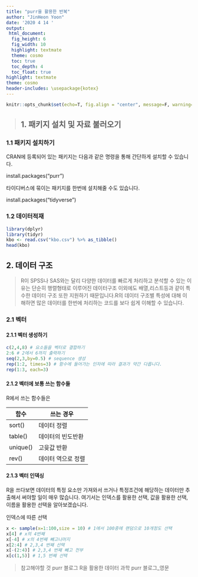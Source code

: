 ```yaml
---
title: "purr을 활용한 반복"
author: "JinHeon Yoon"
date: '2020 4 14 '
output: 
 html_document:
  fig_height: 6
  fig_width: 10
  highlight: textmate
  theme: cosmo
  toc: true
  toc_depth: 4
  toc_float: true
highlight: textmate
theme: cosmo
header-includes: \usepackage{kotex}
---
```


```r
knitr::opts_chunk$set(echo=T, fig.align = "center", message=F, warning=F, fig.height = 8, cache=T, dpi = 300)
```


>
## 1. 패키지 설치 및 자료 불러오기
>

### 1.1 패키지 설치하기
CRAN에 등록되어 있는 패키지는 다음과 같은 명령을 통해 간단하게 설치할 수 있습니다.

install.packages("purr") 

타이디버스에 묶이는 패키지를 한번에 설치해줄 수도 있습니다.

install.packages("tidyverse")

### 1.2 데이터적재
 
```r
library(dplyr)
library(tidyr)
kbo <- read.csv("kbo.csv") %>% as_tibble()
head(kbo)

```

## 2. 데이터 구조
>R이 SPSS나 SAS와는 달리 다양한 데이터를 빠르게 처리하고 분석할 수 있는 이유는 단순히 행렬형태로 이루어진 데이터구조 이외에도 배열,리스트등과 같이 특수한 데이터 구조 또한 지원하기 때문입니다.R의 데이터 구조별 특성에 대해 이해하면 많은 데이터를 한번에 처리하는 코드를 보다 쉽게 이해할 수 있습니다.

### 2.1 벡터

#### 2.1.1 벡터 생성하기
```r
c(2,4,8) # 요소들을 벡터로 결합하기
2:6 # 2에서 6까지 출력하기
seq(2,3,by=0.5) # sequence 생성
rep(1:2, times=3) # 함수에 들어가는 인자에 따라 결과가 약간 다릅니다.
rep(1:3, each=3)
```

#### 2.1.2 벡터에 보통 쓰는 함수들
R에서 쓰는 함수들은

|   함수	|  쓰는 경우 	|
|---	|---	|
|   sort()	|  데이터 정렬 	|
|   table()	|  데이터의 빈도반환 	|
|   unique()	|   고윳값 반환	|
|   rev()	| 데이터 역으로 정렬  	|


#### 2.1.3 벡터 인덱싱
R을 쓰다보면 데이터의 특정 요소만 가져와서 쓰거나 특정조건에 해당하는 데이터만 추출해서 써야할 일이 매우 많습니다. 여기서는 인덱스를 활용한 선택, 값을 활용한 선택,이름을 활용한 선택을 알아보겠습니다. 

인덱스에 따른 선택
```r
x <- sample(x=1:100,size = 10) # 1에서 100중에 랜덤으로 10개정도 선택
x[4] # x의 4번째
x[-4] # x의 4번째 빼고나머지
x[2:4] # 2,3,4 번째 선택
x[-(2:4)] # 2,3,4 번째 빼고 전부
x[c(1,5)] # 1,5 번째 선택

```

>참고해야할 것 
purr 블로그
R을 활용한 데이터 과학
purr 블로그_영문